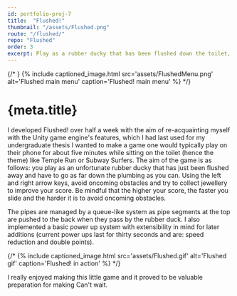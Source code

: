 ```yaml
---
id: portfolio-proj-7
title:  "Flushed!"
thumbnail: "/assets/Flushed.png"
route: "/flushed/"
repo: "Flushed"
order: 3
excerpt: Play as a rubber ducky that has been flushed down the toilet, collect jewellery and avoid obstacles for a high score.
---
```

{/* <!-- main content -->}
{% include captioned_image.html src='assets/FlushedMenu.png' alt='Flushed main menu' caption='Flushed! main menu' %} */}

# {meta.title}
I developed Flushed! over half a week with the aim of re-acquainting myself with the Unity game engine's features, which I had last used for my <Link to="/portfolio/unity-protein-visualiser">undergraduate thesis</Link>
I wanted to make a game one would typically play on their phone for about five minutes while sitting on the toilet (hence the theme) like Temple Run or Subway Surfers.
The aim of the game is as follows: you play as an unfortunate rubber ducky that has just been flushed away and have to go as far down the plumbing as you can. Using the left and right arrow keys, avoid oncoming obstacles and try to collect jewellery to improve your score. Be mindful that the higher your score, the faster you slide and the harder it is to avoid oncoming obstacles.

The pipes are managed by a queue-like system as pipe segments at the top are pushed to the back when they pass by the rubber duck. I also implemented a basic power up system with extensibility in mind for later additions (current power ups last for thirty seconds and are: speed reduction and double points).

{/* {% include captioned_image.html src='assets/Flushed.gif' alt='Flushed gif' caption='Flushed! in action' %} */}

I really enjoyed making this little game and it proved to be valuable preparation for making <Link to="/portfolio/cant-wait">Can't wait</Link>.
